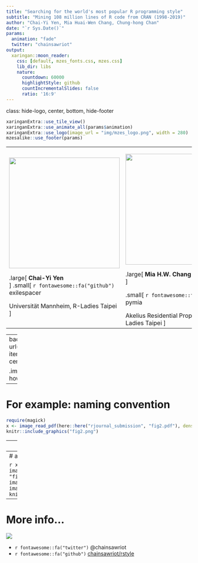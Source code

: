 ```yaml
---
title: "Searching for the world's most popular R programming style"
subtitle: "Mining 108 million lines of R code from CRAN (1998-2019)"
author: "Chai-Yi Yen, Mia Huai-Wen Chang, Chung-hong Chan"
date: "`r Sys.Date()`"
params:
  animation: "fade"
  twitter: "chainsawriot"
output:
  xaringan::moon_reader:
    css: [default, mzes_fonts.css, mzes.css]
    lib_dir: libs
    nature:
      countdown: 60000
      highlightStyle: github
      countIncrementalSlides: false
      ratio: '16:9'
---
```

class: hide-logo, center, bottom, hide-footer

```r
xaringanExtra::use_tile_view()
xaringanExtra::use_animate_all(params$animation)
xaringanExtra::use_logo(image_url = "img/mzes_logo.png", width = 280)
mzesalike::use_footer(params)
```



<table>
<tr>
<td><img src = "yen.jpg" width = "300" height = "300"><br>

.large[
**Chai-Yi Yen**<br>
]
.small[
`r fontawesome::fa("github")` exilespacer

Universität Mannheim, R-Ladies Taipei
]

</td>
<td><img src = "mia.jpg" width = "300" height = "300"><br>

.large[
**Mia H.W. Chang**<br>
]

.small[
`r fontawesome::fa("github")` pymia

Akelius Residential Property AB, R-Ladies Taipei
]
</td>
<td><img src = "chainsawriot.png" width = "300" height = "300"><br>

.large[
**Chung-hong Chan**<br>
]

.small[
`r fontawesome::fa("github")` chainsawriot

Universität Mannheim, Hong Kong R User Group
]
</td>
</tr></table>

---
background-image: url(https://media1.tenor.com/images/28ee6748d1e75ed138a58dfda27a0469/tenor.gif?itemid=4855087)
background-position: center
background-size: cover
class: hide-logo, center, bottom, hide-footer


.imagelab[
We analyzed 108 million lines of code from CRAN and studied the evolution of how R programmers write R.
]

---

# For example: naming convention

```r
require(magick)
x <- image_read_pdf(here::here("rjournal_submission", "fig2.pdf"), density = 150) %>% image_convert(format = "png") %>% image_write(here::here("docs", "fig2.png"))
knitr::include_graphics("fig2.png")
```

---
# And community-specific conventions

```r
x <- image_read_pdf(here::here("rjournal_submission", "fig4.pdf"), density = 150) %>% image_convert(format = "png") %>% image_write(here::here("docs", "fig4.png"))
knitr::include_graphics("fig4.png")
```

---
# and more...

```r
x <- image_read_pdf(here::here("rjournal_submission", "fig1.pdf"), density = 150) %>% image_convert(format = "png") %>% image_write(here::here("docs", "fig1.png"))
knitr::include_graphics("fig1.png")
```

---

# More info...

![](https://i.giphy.com/media/3ohfFBBSxOfr6Eqbja/giphy.webp)

- `r fontawesome::fa("twitter")` @chainsawriot 
- `r fontawesome::fa("github")` [chainsawriot/rstyle](https://github.com/chainsawriot/rstyle)


